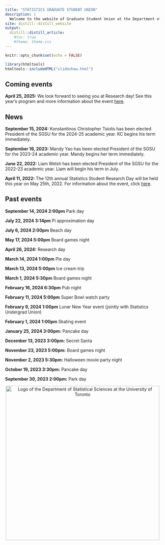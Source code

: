 ```yaml
---
title: "STATISTICS GRADUATE STUDENT UNION"
description: |
  Welcome to the website of Graduate Student Union at the Department of Statistical Sciences at the University of Toronto.
site: distill::distill_website
output:
  distill::distill_article:
    #toc: true
    #theme: theme.css
---
```

<style type="text/css">
  html {
    /*-- Main font sizes --*/
    --title-size:      60px;
    /*-- Main font colors --*/
    --title-color:     #002f65;
  
  }
  h1 {
   text-align: center; 
  }
</style>


```r
knitr::opts_chunk$set(echo = FALSE)
```

```r
library(htmltools)
htmltools::includeHTML("slideshow.html")
```

<!-- <iframe src="https://calendar.google.com/calendar/embed?height=450&wkst=1&bgcolor=%23ffffff&ctz=America%2FToronto&showTitle=0&showTabs=1&src=c2dzdWRvc3NAZ21haWwuY29t&src=ZW4uY2FuYWRpYW4jaG9saWRheUBncm91cC52LmNhbGVuZGFyLmdvb2dsZS5jb20&color=%23039BE5&color=%230B8043" style="border-width:0" width="600" height="450" frameborder="0" scrolling="no"></iframe> -->

## Coming events

**April 25, 2025:** We look forward to seeing you at Research day! See this year's program and more information about the event [here](https://sgsu-uoft.github.io/ResearchDay2025/).

## News
**September 15, 2024:** Konstantinos Christopher Tsiolis has been elected President of the SGSU for the 2024-25 academic year. KC begins his term immediately.

**September 16, 2023:** Mandy Yao has been elected President of the SGSU for the 2023-24 academic year. Mandy begins her term immediately.

**June 22, 2022:** Liam Welsh has been elected President of the SGSU for the 2022-23 academic year. Liam will begin his term in July. 

**April 11, 2022:** The 12th annual Statistics Student Research Day will be held this year on May 25th, 2022. For information about the event, click [here](https://sgsu-uoft.github.io/ResearchDay2022/).

## Past events

**September 14, 2024 2:00pm** Park day

**July 22, 2024 3:14pm** Pi approximation day

**July 6, 2024 2:00pm** Beach day

**May 17, 2024 5:00pm** Board games night

**April 26, 2024:** Research day

**March 14, 2024 1:00pm** Pie day

**March 13, 2024 5:00pm** Ice cream trip

**March 1, 2024 5:30pm** Board games night

**February 16, 2024 6:30pm** Pub night

**February 11, 2024 5:00pm** Super Bowl watch party

**February 9, 2024 1:00pm** Lunar New Year event (jointly with Statistics Undergrad Union)

**February 1, 2024 1:00pm** Skating event

**January 25, 2024 3:00pm:** Pancake day

**December 13, 2023 3:00pm:** Secret Santa

**November 23, 2023 5:00pm:** Board games night

**November 2, 2023 5:30pm:** Halloween movie party night

**October 19, 2023 3:30pm:** Pancake day

**September 30, 2023 2:00pm:** Park day

<center>
<div class "layout-chunk">
<img align="center" src="dept_logo.png" width="500" alt="Logo of the Department of Statistical Sciences at the University of Toronto">
</div>
</center>

